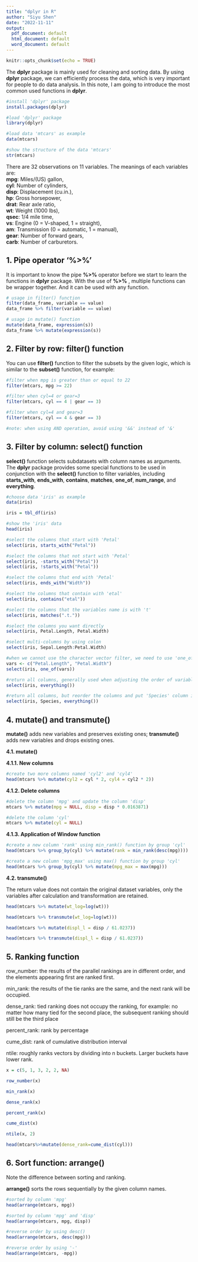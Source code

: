 ```yaml
---
title: "dplyr in R"
author: "Siyu Shen"
date: "2022-11-11"
output:
  pdf_document: default
  html_document: default
  word_document: default
---
```


```r
knitr::opts_chunk$set(echo = TRUE)
```


The **dplyr** package is mainly used for cleaning and sorting data. By using **dplyr** package, we can efficiently process the data, which is very important for people to do data analysis. In this note, I am going to introduce the most common used functions in **dplyr**.

```r
#install 'dplyr' package
install.packages(dplyr)
```

```r
#load 'dplyr' package
library(dplyr)
```

```r
#load data 'mtcars' as example
data(mtcars)

#show the structure of the data 'mtcars'
str(mtcars)
```

There are 32 observations on 11 variables. The meanings of each variables are:  
**mpg**: Miles/(US) gallon,  
**cyl**: Number of cylinders,  
**disp**:	Displacement (cu.in.),  
**hp**:	Gross horsepower,  
**drat**:	Rear axle ratio,  
**wt**:	Weight (1000 lbs),  
**qsec**:	1/4 mile time,  
**vs**:	Engine (0 = V-shaped, 1 = straight),  
**am**:	Transmission (0 = automatic, 1 = manual),  
**gear**:	Number of forward gears,  
**carb**:	Number of carburetors.  

## 1. Pipe operator '%>%'

It is important to know the pipe **%>%** operator before we start to learn the functions in **dplyr** package. With the use of **%>%** , multiple functions can be wrapper together. And it can be used with any function.

```r
# usage in filter() function
filter(data_frame, variable == value)
data_frame %>% filter(variable == value)

# usage in mutate() function
mutate(data_frame, expression(s))
data_frame %>% mutate(expression(s))
```


## 2. Filter by row: filter() function

You can use **filter()** function to filter the subsets by the given logic, which is similar to the **subset()** function, for example:

```r
#filter when mpg is greater than or equal to 22
filter(mtcars, mpg >= 22)
```

```r
#filter when cyl=4 or gear=3
filter(mtcars, cyl == 4 | gear == 3)

#filter when cyl=4 and gear=3
filter(mtcars, cyl == 4 & gear == 3)

#note: when using AND operation, avoid using '&&' instead of '&'
```


## 3. Filter by column: select() function

**select()** function selects subdatasets with column names as arguments. The **dplyr** package provides some special functions to be used in conjunction with the **select()** function to filter variables, including **starts_with**, **ends_with**, **contains**, **matches**, **one_of**, **num_range**, and **everything**.

```r
#choose data 'iris' as example
data(iris)

iris = tbl_df(iris)

#show the 'iris' data
head(iris)
```

```r
#select the columns that start with 'Petal'
select(iris, starts_with("Petal"))
```

```r
#select the columns that not start with 'Petal'
select(iris, -starts_with("Petal"))
select(iris, !starts_with("Petal"))

#select the columns that end with 'Petal'
select(iris, ends_with("Width"))

#select the columns that contain with 'etal'
select(iris, contains("etal"))

#select the columns that the variables name is with 't'
select(iris, matches(".t."))

#select the columns you want directly
select(iris, Petal.Length, Petal.Width)

#select multi-columns by using colon
select(iris, Sepal.Length:Petal.Width)
```

```r
#when we cannot use the character vector filter, we need to use 'one_of()' function
vars <- c("Petal.Length", "Petal.Width")
select(iris, one_of(vars))
```

```r
#return all columns, generally used when adjusting the order of variables in a dataset
select(iris, everything())

#return all columns, but reorder the columns and put 'Species' column in the front
select(iris, Species, everything())
```

## 4. mutate() and transmute()

**mutate()** adds new variables and preserves existing ones; **transmute()** adds new variables and drops existing ones.  

**4.1. mutate()**  

**4.1.1. New columns**  

```r
#create two more columns named 'cyl2' and 'cyl4'
head(mtcars %>% mutate(cyl2 = cyl * 2, cyl4 = cyl2 * 2))
```

**4.1.2. Delete columns**  

```r
#delete the column 'mpg' and update the column 'disp'
mtcars %>% mutate(mpg = NULL, disp = disp * 0.0163871)

#delete the column 'cyl'
mtcars %>% mutate(cyl = NULL)
```

**4.1.3. Application of Window function**  

```r
#create a new column 'rank' using min_rank() function by group 'cyl'
head(mtcars %>% group_by(cyl) %>% mutate(rank = min_rank(desc(mpg))))

#create a new column 'mpg_max' using max() function by group 'cyl'
head(mtcars %>% group_by(cyl) %>% mutate(mpg_max = max(mpg)))

```
  

**4.2. transmute()**  

The return value does not contain the original dataset variables, only the variables after calculation and transformation are retained.  

```r
head(mtcars %>% mutate(wt_log=log(wt)))

head(mtcars %>% transmute(wt_log=log(wt)))

head(mtcars %>% mutate(displ_l = disp / 61.0237))

head(mtcars %>% transmute(displ_l = disp / 61.0237))
```

## 5. Ranking function

row_number: the results of the parallel rankings are in different order, and the elements appearing first are ranked first.  

min_rank: the results of the tie ranks are the same, and the next rank will be occupied.  

dense_rank: tied ranking does not occupy the ranking, for example: no matter how many tied for the second place, the subsequent ranking should still be the third place  

percent_rank: rank by percentage  

cume_dist: rank of cumulative distribution interval  

ntile: roughly ranks vectors by dividing into n buckets. Larger buckets have lower rank.

```r
x = c(5, 1, 3, 2, 2, NA)

row_number(x)

min_rank(x)

dense_rank(x)

percent_rank(x)

cume_dist(x)

ntile(x, 2)

head(mtcars%>%mutate(dense_rank=cume_dist(cyl)))
```

## 6. Sort function: arrange()  

Note the difference between sorting and ranking.  

**arrange()** sorts the rows sequentially by the given column names.  

```r
#sorted by column 'mpg'
head(arrange(mtcars, mpg))

#sorted by column 'mpg' and 'disp'
head(arrange(mtcars, mpg, disp))

#reverse order by using desc()
head(arrange(mtcars, desc(mpg)))

#reverse order by using '-'
head(arrange(mtcars, -mpg))
```

